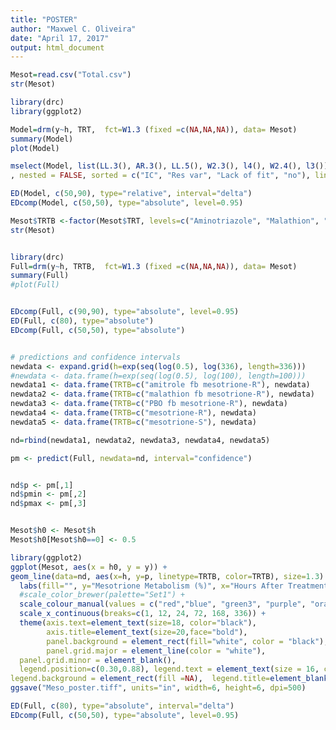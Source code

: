 ---
title: "POSTER"
author: "Maxwel C. Oliveira"
date: "April 17, 2017"
output: html_document
---


```{r loadData, message=FALSE, warning=FALSE, include=FALSE}
Mesot=read.csv("Total.csv")
str(Mesot)
```


```{r LoadPackage drc, warning=FALSE, echo=FALSE, include=FALSE}
library(drc)
library(ggplot2)
```


```{r fit the model, echo=FALSE, warning=FALSE}
Model=drm(y~h, TRT,  fct=W1.3 (fixed =c(NA,NA,NA)), data= Mesot)
summary(Model)
plot(Model)
```


```{r Model selection, warning=FALSE, echo=FALSE, include=FALSE}
mselect(Model, list(LL.3(), AR.3(), LL.5(), W2.3(), l4(), W2.4(), l3())
, nested = FALSE, sorted = c("IC", "Res var", "Lack of fit", "no"), linreg = FALSE, icfct = AIC)
```



```{r}
ED(Model, c(50,90), type="relative", interval="delta")
EDcomp(Model, c(50,50), type="absolute", level=0.95)
```


```{r, include=FALSE}
Mesot$TRTB <-factor(Mesot$TRT, levels=c("Aminotriazole", "Malathion", "Piperonyl butoxide", "R", "S"), labels=c("amitrole fb mesotrione-R", "malathion fb mesotrione-R", "PBO fb mesotrione-R", "mesotrione-R", "mesotrione-S"))
str(Mesot)


library(drc)
Full=drm(y~h, TRTB,  fct=W1.3 (fixed =c(NA,NA,NA)), data= Mesot)
summary(Full)
#plot(Full)


EDcomp(Full, c(90,90), type="absolute", level=0.95)
ED(Full, c(80), type="absolute")
EDcomp(Full, c(50,50), type="absolute")


# predictions and confidence intervals
newdata <- expand.grid(h=exp(seq(log(0.5), log(336), length=336)))
#newdata <- data.frame(h=exp(seq(log(0.5), log(100), length=100)))
newdata1 <- data.frame(TRTB=c("amitrole fb mesotrione-R"), newdata)
newdata2 <- data.frame(TRTB=c("malathion fb mesotrione-R"), newdata)
newdata3 <- data.frame(TRTB=c("PBO fb mesotrione-R"), newdata)
newdata4 <- data.frame(TRTB=c("mesotrione-R"), newdata)
newdata5 <- data.frame(TRTB=c("mesotrione-S"), newdata)

nd=rbind(newdata1, newdata2, newdata3, newdata4, newdata5)

pm <- predict(Full, newdata=nd, interval="confidence")


nd$p <- pm[,1] 
nd$pmin <- pm[,2] 
nd$pmax <- pm[,3] 


Mesot$h0 <- Mesot$h
Mesot$h0[Mesot$h0==0] <- 0.5
```



```{r, echo=FALSE}
library(ggplot2)
ggplot(Mesot, aes(x = h0, y = y)) +  
geom_line(data=nd, aes(x=h, y=p, linetype=TRTB, color=TRTB), size=1.3) + coord_trans(x="log") +
  labs(fill="", y="Mesotrione Metabolism (%)", x="Hours After Treatment") +
  #scale_color_brewer(palette="Set1") +
  scale_colour_manual(values = c("red","blue", "green3", "purple", "orange"))+
  scale_x_continuous(breaks=c(1, 12, 24, 72, 168, 336)) +
  theme(axis.text=element_text(size=18, color="black"), 
        axis.title=element_text(size=20,face="bold"), 
        panel.background = element_rect(fill="white", color = "black"), 
        panel.grid.major = element_line(color = "white"), 
  panel.grid.minor = element_blank(),
  legend.position=c(0.30,0.88), legend.text = element_text(size = 16, colour = "black"), legend.key = element_rect(fill=NA),
legend.background = element_rect(fill =NA),  legend.title=element_blank())  + ylim(0,100) + 
ggsave("Meso_poster.tiff", units="in", width=6, height=6, dpi=500)

```

```{r}
ED(Full, c(80), type="absolute", interval="delta")
EDcomp(Full, c(50,50), type="absolute", level=0.95)
```
